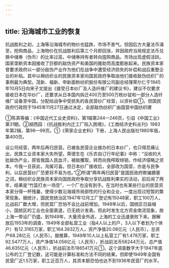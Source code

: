 ```yaml
---
---
---
```

title: 沿海城市工业的恢复
---



抗战胜利之初，上海等沿海城市的物价也猛跌，市场不景气。但因后方大量法币涌至，抢购商品，上海物价在抗战胜利后第三个月即回涨，并因政府当局规定法币兑换中储券（伪币）的比率过高，中储券持有者转向囤购商品，市场出现虚假活跃。国家垄断资本因接收了巨额的敌伪资产和美国的援助而高度膨胀起来。民族资本家曾要求政府以一部分敌伪产业作为他们在战争中遭受经济损失的补偿和战后重整企业的补贴。其中以棉纺织业的民族资本家向国民政府争取由他们接收敌伪纺织厂的事例最为典型。茂新、福新、申新面粉纺织股份有限公司副总经理荣尔仁于1945年10月5日向宋子文提出《接受日本纱厂及人造纤维厂的建议书》，建议不仅要求接收日本在华纱厂，还要求从日本国内拆迁400万至500万枚纱锭和一部分人造纤维厂设备至中国，分配给战争中受损失的各民营纱厂经营，以资补偿①。但国民政府行政院于1945年11月27日通过决定，全部敌伪纺织厂由国营中国纺织建

①陈真等编：《中国近代工业史资料》，第1辑第244—246页，引自《中国工业》第31期。②胡西园：《抗战胜利内迁工厂陷入困境》，《工商经济史料丛刊》1983年第2辑，第98—99页。①《荣家企业史料》下册，上海人民出版社1980年版，第400页。

设公司经营，两年后再归民营。已被各民营企业接办的日本纱厂，也只得忍痛让出，民族工业资本家大失所望。荣德生在《乐农自订行年纪事》中称：“没收的大批敌伪产业，原皆我国人民血汗，被敌攫取，转而向我榨取倾销，作经济侵略之资本。今我一旦获此，洵属可喜。但日本纱厂接收后，全部改为国营，亦是与民争利，以后民营纱厂恐更将不易为也。”②所谓“两年再归民营”是国民政府欺骗搪塞之词，棉纺织业民族资本家向国民政府争取分享抗战胜利果实的活动，前后闹了两年，结果是“竹篮打水一场空”，一个厂也没有到手。在当时也有某些行业的民营资本家分得一杯残羹，使得少数沿海城市局部性的行业和企业，一度出现过短暂的繁荣现象。据统计，国民党统治区1947年12月工厂登记有15048家，职工100万人，比战前厂数大增，但民营厂恐怕不会比战前增加。1948年以后，国统区日益缩小，国统区的工业也全面衰退，已无统计发表。但此时发生北方资金南流现象，故上海一带设厂仍盛。到1949年，大量资金外逃，上海的工业迅速衰败下来。据解放后1953年的调查，1949年全部私营工业（指4人以上的户，3人以下者划为个体户）有12.3165万家，职工164.3832万人，资产净值20.08亿元（人民币），总资产68.28亿元（人民币）。据推算，1949年10人以上私营工厂有1.478万家，职工92.5477万人，资产净值14.056亿元（人民币），折战前法币56244万元，总产值46.635亿元（人民币），折战前法币186541万元①。这个调查数字大于1947年底公布的工厂登记数，这可能是计算标准和方法不同的结果。但即使1949年全国有民营厂近1.5万家，职工近百万人，其资本额恐怕也达不到1936年民营厂的水平。